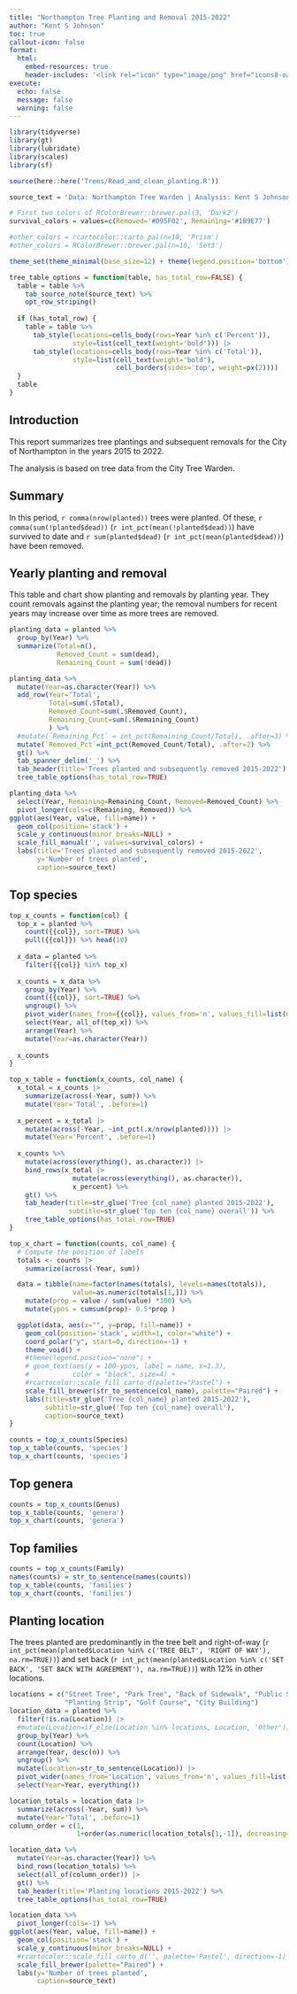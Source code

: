 ```yaml
---
title: "Northampton Tree Planting and Removal 2015-2022"
author: "Kent S Johnson"
toc: true
callout-icon: false
format:
  html:
    embed-resources: true
    header-includes: '<link rel="icon" type="image/png" href="icons8-oak-tree-48.png">'
execute:
  echo: false
  message: false
  warning: false
---
```


<style>
table.gt_table {
    color: var(--quarto-body-color);
    font-size: 14px;
}
</style>

```r
library(tidyverse)
library(gt)
library(lubridate)
library(scales)
library(sf)

source(here::here('Trees/Read_and_clean_planting.R'))
```

```r
source_text = 'Data: Northampton Tree Warden | Analysis: Kent S Johnson'

# First two colors of RColorBrewer::brewer.pal(3, 'Dark2')
survival_colors = values=c(Removed='#D95F02', Remaining='#1B9E77')

#other_colors = rcartocolor::carto_pal(n=10, 'Prism')
#other_colors = RColorBrewer::brewer.pal(n=10, 'Set3')

theme_set(theme_minimal(base_size=12) + theme(legend.position='bottom'))

tree_table_options = function(table, has_total_row=FALSE) {
  table = table %>% 
    tab_source_note(source_text) %>%
    opt_row_striping()
  
  if (has_total_row) {
    table = table %>% 
      tab_style(locations=cells_body(rows=Year %in% c('Percent')), 
                style=list(cell_text(weight='bold'))) |> 
      tab_style(locations=cells_body(rows=Year %in% c('Total')), 
                style=list(cell_text(weight='bold'), 
                           cell_borders(sides='top', weight=px(2))))
  }
  table
}
```
## Introduction

This report summarizes tree plantings and subsequent removals for the 
City of Northampton 
in the years 2015 to 2022.

The analysis is based on tree data from the City Tree Warden.

## Summary

In this period, `r comma(nrow(planted))` trees were planted. 
Of these, `r comma(sum(!planted$dead))` (`r int_pct(mean(!planted$dead))`) 
have survived to date and 
`r sum(planted$dead)` (`r int_pct(mean(planted$dead))`) have been removed.


## Yearly planting and removal

This table and chart show planting and removals by planting year.
They count removals against the planting year;
the removal numbers
for recent years may increase over time as more trees are removed.

```r
planting_data = planted %>% 
  group_by(Year) %>% 
  summarize(Total=n(),
            Removed_Count = sum(dead),
            Remaining_Count = sum(!dead))

planting_data %>% 
  mutate(Year=as.character(Year)) %>% 
  add_row(Year='Total', 
          Total=sum(.$Total),
          Removed_Count=sum(.$Removed_Count), 
          Remaining_Count=sum(.$Remaining_Count)
          ) %>% 
  #mutate(`Remaining_Pct` = int_pct(Remaining_Count/Total), .after=3) %>% 
  mutate(`Removed_Pct`=int_pct(Removed_Count/Total), .after=2) %>% 
  gt() %>% 
  tab_spanner_delim('_') %>% 
  tab_header(title='Trees planted and subsequently removed 2015-2022') %>% 
  tree_table_options(has_total_row=TRUE)

planting_data %>% 
  select(Year, Remaining=Remaining_Count, Removed=Removed_Count) %>% 
  pivot_longer(cols=c(Remaining, Removed)) %>% 
ggplot(aes(Year, value, fill=name)) +
  geom_col(position='stack') +
  scale_y_continuous(minor_breaks=NULL) +
  scale_fill_manual('', values=survival_colors) +
  labs(title='Trees planted and subsequently removed 2015-2022',
       y='Number of trees planted',
       caption=source_text)
```

## Top species

```r
top_x_counts = function(col) {
  top_x = planted %>% 
    count({{col}}, sort=TRUE) %>% 
    pull({{col}}) %>% head(10)
  
  x_data = planted %>% 
    filter({{col}} %in% top_x)
  
  x_counts = x_data %>% 
    group_by(Year) %>% 
    count({{col}}, sort=TRUE) %>% 
    ungroup() %>% 
    pivot_wider(names_from={{col}}, values_from='n', values_fill=list(n=0)) %>% 
    select(Year, all_of(top_x)) %>% 
    arrange(Year) %>% 
    mutate(Year=as.character(Year))
  
  x_counts
}

top_x_table = function(x_counts, col_name) {
  x_total = x_counts |> 
    summarize(across(-Year, sum)) %>% 
    mutate(Year='Total', .before=1)
  
  x_percent = x_total |> 
    mutate(across(-Year, ~int_pct(.x/nrow(planted)))) |> 
    mutate(Year='Percent', .before=1)
  
  x_counts %>% 
    mutate(across(everything(), as.character)) |> 
    bind_rows(x_total |> 
                mutate(across(everything(), as.character)),
                x_percent) %>% 
    gt() %>% 
    tab_header(title=str_glue('Tree {col_name} planted 2015-2022'),
               subtitle=str_glue('Top ten {col_name} overall')) %>% 
    tree_table_options(has_total_row=TRUE)
}

top_x_chart = function(counts, col_name) {
  # Compute the position of labels
  totals <- counts |> 
    summarize(across(-Year, sum))

  data = tibble(name=factor(names(totals), levels=names(totals)), 
                value=as.numeric(totals[1,])) %>%
    mutate(prop = value / sum(value) *100) %>%
    mutate(ypos = cumsum(prop)- 0.5*prop )

  ggplot(data, aes(x="", y=prop, fill=name)) +
    geom_col(position='stack', width=1, color="white") +
    coord_polar("y", start=0, direction=-1) +
    theme_void() + 
    #theme(legend.position="none") +
    # geom_text(aes(y = 100-ypos, label = name, x=1.3), 
    #           color = "black", size=4) +
    #rcartocolor::scale_fill_carto_d(palette="Pastel") +
    scale_fill_brewer(str_to_sentence(col_name), palette="Paired") +
    labs(title=str_glue('Tree {col_name} planted 2015-2022'),
         subtitle=str_glue('Top ten {col_name} overall'),
         caption=source_text)
}

counts = top_x_counts(Species)
top_x_table(counts, 'species')
top_x_chart(counts, 'species')
```

## Top genera

```r
counts = top_x_counts(Genus)
top_x_table(counts, 'genera')
top_x_chart(counts, 'genera')
```

## Top families

```r
counts = top_x_counts(Family)
names(counts) = str_to_sentence(names(counts))
top_x_table(counts, 'families')
top_x_chart(counts, 'families')
```

## Planting location

The trees planted are predominantly in the tree belt and right-of-way
(`r int_pct(mean(planted$Location %in% c('TREE BELT', 'RIGHT OF WAY'), na.rm=TRUE))`)
and set back
(`r int_pct(mean(planted$Location %in% c('SET BACK', 'SET BACK WITH AGREEMENT'), na.rm=TRUE))`) with 12% in other locations.

```r

locations = c("Street Tree", "Park Tree", "Back of Sidewalk", "Public School",
              "Planting Strip", "Golf Course", "City Building")
location_data = planted %>% 
  filter(!is.na(Location)) |> 
  #mutate(Location=if_else(Location %in% locations, Location, 'Other')) %>% 
  group_by(Year) %>% 
  count(Location) %>% 
  arrange(Year, desc(n)) %>% 
  ungroup() %>% 
  mutate(Location=str_to_sentence(Location)) |> 
  pivot_wider(names_from='Location', values_from='n', values_fill=list(n=0)) %>% 
  select(Year=Year, everything())

location_totals = location_data |> 
  summarize(across(-Year, sum)) %>% 
  mutate(Year='Total', .before=1)
column_order = c(1, 
                 1+order(as.numeric(location_totals[1,-1]), decreasing=TRUE))

location_data %>% 
  mutate(Year=as.character(Year)) %>% 
  bind_rows(location_totals) %>% 
  select(all_of(column_order)) |> 
  gt() %>% 
  tab_header(title='Planting locations 2015-2022') %>% 
  tree_table_options(has_total_row=TRUE)

location_data %>% 
  pivot_longer(cols=-1) %>% 
ggplot(aes(Year, value, fill=name)) +
  geom_col(position='stack') +
  scale_y_continuous(minor_breaks=NULL) +
  #rcartocolor::scale_fill_carto_d('', palette='Pastel', direction=-1) +
  scale_fill_brewer(palette="Paired") +
  labs(y='Number of trees planted',
       caption=source_text)
```

